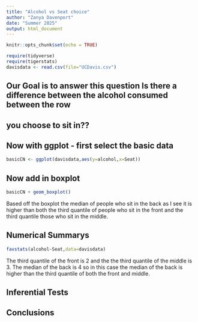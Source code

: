 ```yaml
---
title: "Alcohol vs Seat choice"
author: "Zanya Davenport"
date: "Summer 2025"
output: html_document
---
```


```r
knitr::opts_chunk$set(echo = TRUE)
```

```r
require(tidyverse)
require(tigerstats)
davisdata <- read.csv(file="UCDavis.csv")
```
## Our Goal is to answer this question Is there a difference between the alcohol consumed between the row
## you choose to sit in??

## Now with ggplot - first select the basic data

```r
basicCN <- ggplot(davisdata,aes(y=alcohol,x=Seat))
```
## Now add in boxplot

```r
basicCN + geom_boxplot()
```
  
Based off the boxplot the median of people who sit in the back as I see it is higher than both the third quantile of people who sit in the front and the third quantile those who sit in the middle.
  
## Numerical Summarys 

```r
favstats(alcohol~Seat,data=davisdata)
```

The third quantile of the front is 2 and the the third quantile of the middle is 3. The median of the back is 4 so in this case the median of the back is higher than the third quantile of both the front and middle.

## Inferential Tests

## Conclusions


